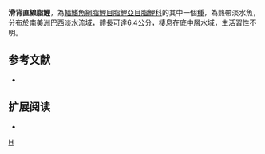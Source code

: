 {{Speciesbox 
| taxon = Moenkhausia levidorsa
| status = NE
| status_system = IUCN3.1
| authority =  [[Benine|Benine]], 2002
| synonyms = 
}}
'''滑背直線脂鯉'''，為[[輻鰭魚綱|輻鰭魚綱]][[脂鯉目|脂鯉目]][[脂鯉亞目|脂鯉亞目]][[脂鯉科|脂鯉科]]的其中一個[[種|種]]，為熱帶淡水魚，分布於[[南美洲|南美洲]][[巴西|巴西]]淡水流域，體長可達6.4公分，棲息在底中層水域，生活習性不明。

==参考文献==
{{refbegin}}
*{{FishBase_species|genus=Moenkhausia|species=levidorsa|year=2013|month=12}}
{{refend}}

== 扩展阅读 ==
{{refbegin}}
*{{wikispecies-inline|Moenkhausia levidorsa|滑背直線脂鯉}}
{{refend}}
{{Taxonbar|from=Q5679078}}

[[Category:直線脂鯉屬|H]]


{{魚類小作品}}